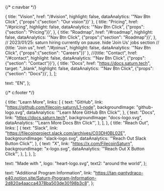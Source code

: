 {/* c:navbar */}

  {
    title: "Vision",
    href: "/#vision",
    highlight: false,
    dataAnalytics: '"Nav Btn Click", {"props":{"section": "Our vision"}}'
  },
  {
    title: "Pricing",
    href: "/#pricing",
    highlight: false,
    dataAnalytics: '"Nav Btn Click", {"props":{"section": "Pricing"}}',
  },
  {
    title: "Roadmap",
    href: "/#roadmap",
    highlight: false,
    dataAnalytics: '"Nav Btn Click", {"props":{"section": "Roadmap"}}',
  },
  // 2023/01/25: saturn hiring currently on pause. hide 'Join Us' jobs section
  // {title: "Join us", href: "/#joinus", highlight: false, dataAnalytics: '"Nav Btn Click", {"props":{"section": "Careers"}}' },
  //{title: "Contact", href: "/#contact", highlight: false, dataAnalytics: '"Nav Btn Click", {"props":{"section": "Contact"}}'},
  {
    title: "Docs",
    href: "https://docs.saturn.tech",
    target: "_blank",
    highlight: false,
    dataAnalytics: '"Nav Btn Click", {"props":{"section": "Docs"}}',
  },
];

  text: "EN",
};

{/* c:footer */}

  {
    title: "Learn More",
    links: [
      {
        text: "GitHub",
        link: "https://github.com/filecoin-saturn/L1-node",
        backgroundImage: "github-logo.svg",
        dataAnalytics: '"Learn More GitHub Btn Click"',
      },
      {
        text: "Docs",
        link: "https://docs.saturn.tech",
        backgroundImage: "docs-logo.svg",
        dataAnalytics: '"Learn More Docs Btn Click"',
      },
    ],
  },
  {
    title: "Reach Out",
    links: [
      {
        text: "Slack",
        link: "https://filecoinproject.slack.com/archives/C03DH0BL02E",
        backgroundImage: "slack-logo.svg",
        dataAnalytics: '"Reach Out Slack Button Click"',
      },
      {
        text: "X",
        link: "https://x.com/FilecoinSaturn",
        backgroundImage: "x-logo.svg",
        dataAnalytics: '"Reach Out X Button Click"',
      },
    ],
  },
];

  text: "Made with ",
  logo: "heart-logo.svg",
  text2: "around the world",
};

  text: "Additional Program Information",
  link: "https://tan-pantydraco-e40.notion.site/Saturn-Program-Information-2d820a4aacca4378ba503de30198b3c8",
};
